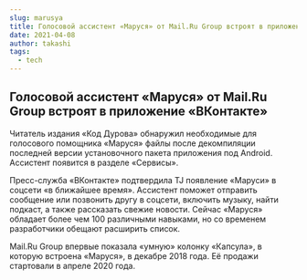 ```yaml
---
slug: marusya
title: Голосовой ассистент «Маруся» от Mail.Ru Group встроят в приложение «ВКонтакте»
date: 2021-04-08
author: takashi
tags:
  - tech
---
```


## Голосовой ассистент «Маруся» от Mail.Ru Group встроят в приложение «ВКонтакте»

Читатель издания «Код Дурова» обнаружил необходимые для голосового помощника «Маруся» файлы после декомпиляции последней версии установочного пакета приложения под Android. Ассистент появится в разделе «Cервисы».

Пресс-служба «ВКонтакте» подтвердила TJ появление «Маруси» в соцсети «в ближайшее время». Ассистент поможет отправить сообщение или позвонить другу в соцсети, включить музыку, найти подкаст, а также рассказать свежие новости. Сейчас «Маруся» обладает более чем 100 различными навыками, но со временем разработчики обещают расширить список.

Mail.Ru Group впервые показала «умную» колонку «Капсула», в которую встроена «Маруся», в декабре 2018 года. Её продажи стартовали в апреле 2020 года.